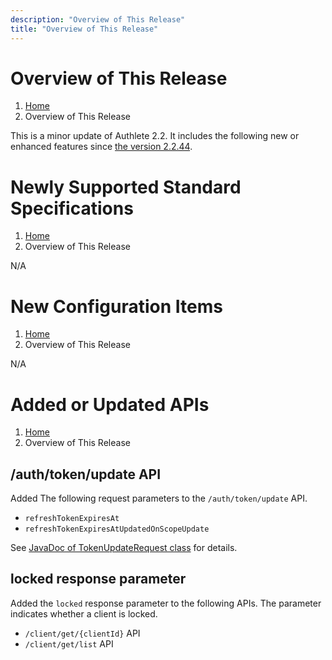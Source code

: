 ```yaml
---
description: "Overview of This Release"
title: "Overview of This Release"
---
```




# Overview of This Release
1. [Home](https://www.authlete.com/)
3. Overview of This Release

This is a minor update of Authlete 2.2. It includes the following new or enhanced features since [the version 2.2.44](../2.2.44).

# Newly Supported Standard Specifications
1. [Home](https://www.authlete.com/)
3. Overview of This Release

N/A

# New Configuration Items
1. [Home](https://www.authlete.com/)
3. Overview of This Release

N/A

# Added or Updated APIs
1. [Home](https://www.authlete.com/)
3. Overview of This Release

## /auth/token/update API

Added The following request parameters to the `/auth/token/update` API.

- `refreshTokenExpiresAt`
- `refreshTokenExpiresAtUpdatedOnScopeUpdate`

See [JavaDoc of TokenUpdateRequest class](https://authlete.github.io/authlete-java-common/com/authlete/common/dto/TokenUpdateRequest.html) for details.

## locked response parameter

Added the `locked` response parameter to the following APIs. The parameter indicates whether a client is locked.

- `/client/get/{clientId}` API
- `/client/get/list` API
